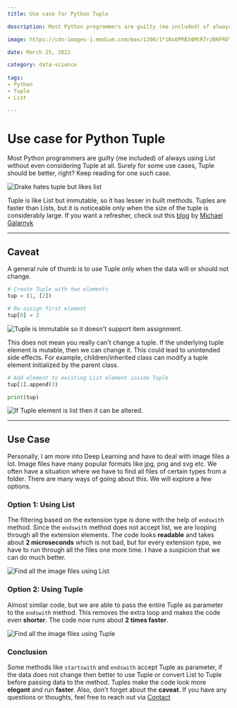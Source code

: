 ```yaml
---
title: Use case for Python Tuple

description: Most Python programmers are guilty (me included) of always using List without even considering Tuple at all. Surely for some use cases...

image: https://cdn-images-1.medium.com/max/1200/1*1Nx6PRB34MtR7rzBNFROTA.png

date: March 25, 2021

category: data-science
 
tags:
- Python
- Tuple
- List

---
```


# Use case for Python Tuple 

Most Python programmers are guilty (me included) of always using List without even considering Tuple at all. Surely for some use cases, Tuple should be better, right? Keep reading for one such case. 


![Drake hates tuple but likes list](https://cdn-images-1.medium.com/max/1200/1*1Nx6PRB34MtR7rzBNFROTA.png)


Tuple is like List but immutable, so it has lesser in built methods.
Tuples are faster than Lists, but it is noticeable only when the size of
the tuple is considerably large. If you want a refresher, check out this
[blog](https://medium.com/@GalarnykMichael/python-tuples-and-tuple-methods-4817a6bb6fff) by [Michael
Galarnyk](https://medium.com/u/c07aac64b6e1)

---

## Caveat
A general rule of thumb is to use Tuple only when the data will or
should not change.

```python
# Create Tuple with two elements
tup = (1, [2])

# Re-assign first element
tup[0] = 3
```

![Tuple is immutable so it doesn't support item
assignment.](https://cdn-images-1.medium.com/max/800/1*p2nhqwqYjSrxD2R0eQtfbA.png)

This does not mean you really can't change a tuple. If the underlying
tuple element is mutable, then we can change it. This could lead to
unintended side effects. For example, children/inherited class can
modify a tuple element initialized by the parent class.

```python
# Add element to existing List element inside Tuple
tup[1].append(3)

print(tup)
```

![If Tuple element is list then it can
be altered.](https://cdn-images-1.medium.com/max/800/1*0D1mEEYDOfQ8XSvjtbIlcQ.png)

---

## Use Case 
Personally, I am more into Deep Learning and have to deal with image
files a lot. Image files have many popular formats like jpg, png and svg
etc. We often have a situation where we have to find all files of
certain types from a folder. There are many ways of going about this. We
will explore a few options.

### Option 1: Using List

The filtering based on the extension type is done with the help of
`endswith` method. Since the
`endswith` method does not accept list,
we are looping through all the extension elements. The code looks
**readable** and takes about **2 microseconds** which is not bad, but
for every extension type, we have to run through all the files one more
time. I have a suspicion that we can do much better.


![Find all the image files
using List](https://cdn-images-1.medium.com/max/2560/1*Iog70GJApllX7Y4nD0x40g.png)


### Option 2: Using Tuple

Almost similar code, but we are able to pass the entire Tuple as
parameter to the `endswith` method. This
removes the extra loop and makes the code even **shorter**. The code now
runs about **2 times faster**.

![Find all the image files
using Tuple](https://cdn-images-1.medium.com/max/2560/1*576VgydtoleKDkUx43Icig.png)


### Conclusion

Some methods like `startswith` and
`endswith` accept Tuple as parameter, if
the data does not change then better to use Tuple or convert List to
Tuple before passing data to the method. Tuples make the code look more
**elegant** and run **faster**. Also, don't forget about the **caveat**.
If you have any questions or thoughts, feel free to reach out via
[Contact](https://raravind.com/#contact)
